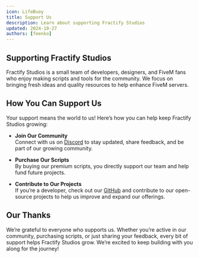 ```yaml
---
icon: LifeBuoy
title: Support Us
description: Learn about supporting Fractify Studios
updated: 2024-10-27
authors: [feenko]
---
```


## Supporting Fractify Studios

Fractify Studios is a small team of developers, designers, and FiveM fans who enjoy making scripts and tools for the community. We focus on bringing fresh ideas and quality resources to help enhance FiveM servers.

## How You Can Support Us

Your support means the world to us! Here’s how you can help keep Fractify Studios growing:

- **Join Our Community**  
  Connect with us on [Discord](https://discord.gg/HCXhNYeVMb) to stay updated, share feedback, and be part of our growing community.

- **Purchase Our Scripts**  
  By buying our premium scripts, you directly support our team and help fund future projects.

- **Contribute to Our Projects**  
  If you’re a developer, check out our [GitHub](https://github.com/Fractify-Studios) and contribute to our open-source projects to help us improve and expand our offerings.

## Our Thanks

We’re grateful to everyone who supports us. Whether you’re active in our community, purchasing scripts, or just sharing your feedback, every bit of support helps Fractify Studios grow. We’re excited to keep building with you along for the journey!
